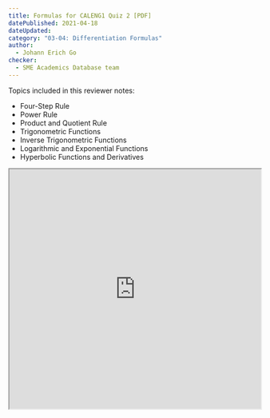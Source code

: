 ```yaml
---
title: Formulas for CALENG1 Quiz 2 [PDF]
datePublished: 2021-04-18
dateUpdated: 
category: "03-04: Differentiation Formulas"
author: 
  - Johann Erich Go
checker: 
  - SME Academics Database team
---
```


Topics included in this reviewer notes:
* Four-Step Rule 
* Power Rule
* Product and Quotient Rule
* Trigonometric Functions 
* Inverse Trigonometric Functions 
* Logarithmic and Exponential Functions
* Hyperbolic Functions and Derivatives

<iframe src="https://drive.google.com/file/d/1wNXe_hsWH9poMG5UwBpMU07_lr86v4Wb/preview" width="100%" height="480" allow="autoplay"></iframe>